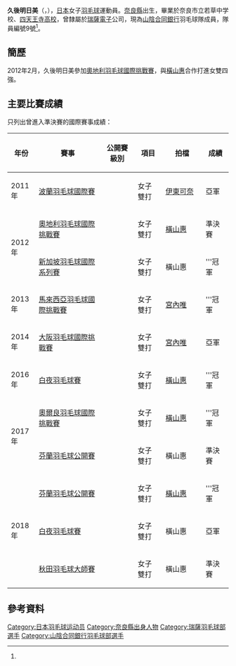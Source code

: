 {{noteTA|G1=Badminton}}
{{Infobox 羽球選手
| playername              = {{lang|ja|<small>くごう あすみ</small><br/>久後 あすみ}}<br/><small>({{lang|en|Kugo Asumi}})</small>
| image                   = 
| size                    = 
| caption                 = 
| birth_name              = 
| date_of_birth           = {{birth_date_and_age|1990|6|12}}<ref name="山陰合同銀行">{{ja}}{{cite web|title=山陰合同銀行バドミントン部 メンバー紹介|url=http://www.gogin.co.jp/www/contents/1473621886034/index.html|publisher=山陰合同銀行|accessdate=2017-03-04|archive-date=2019-10-31|archive-url=https://web.archive.org/web/20191031083657/https://www.gogin.co.jp/www/contents/1473621886034/index.html|dead-url=no}}</ref>
| place_of_birth          = {{JPN}}[[奈良縣|奈良縣]]<ref name="山陰合同銀行"/>
| height                  = {{height|m=1.75}}
| weight                  = 
| event                   = 女子單打、女子雙打、混合雙打
| country                 = {{JPN}}
| years_active            = 
| handedness              = 
| coach                   = 
| highest_ranking         = 第64位（女雙-[[宮內唯|宮內唯]]）
| date_of_highest_ranking = 2014年10月9日<ref name="highest-ranking">{{en}}[http://bwfcontent.tournamentsoftware.com/ranking/player.aspx?id=12961&player=165574 BWF World Ranking - Ranking of KUGO Asumi (83347)]</ref>
| current_ranking         = 第115位（女雙-[[橫山惠_(羽毛球運動員)|橫山惠]]）
| date_of_current_ranking = 2017年3月2日<ref>{{en}}[http://bwfcontent.tournamentsoftware.com/ranking/category.aspx?id=12961&category=475 BWF World Ranking - BWF世界排名榜 (3/2/2017) - Women's doubles] {{Wayback|url=http://bwfcontent.tournamentsoftware.com/ranking/category.aspx?id=12961&category=475 |date=20181001135814 }}</ref>
| played                  = 2勝–1負（女單）<br/>44勝–18負（女雙）<br/>1勝–2負（女雙）
| titles                  = 
| bwf_profile             = D3EE2CCD-6BEE-4376-8757-EECB00FEA667
| bwf_id                  = 83347
| updated                 = 2017年3月4日
}}
{{MedalTableTop}}
{{MedalSport | 女子[[羽毛球|羽毛球]]}}
{{MedalCountry | {{JPN}}}}
{{MedalCompetition  | [[全日本綜合羽毛球錦標賽|全日本綜合羽毛球錦標賽]]}}
{{MedalCountry | {{flagicon|JPN}}熊本縣（Renesas）}}
{{MedalBronze| [[2014年全日本綜合羽毛球錦標賽|2014年 東京都]] | 女子雙打 }}
{{MedalBottom}}
'''久後明日美'''（{{jpn|j=久後 あすみ|kn=くごう あすみ|rm=Kugo Asumi}}，{{bd|1990年|6月12日||}}），[[日本|日本]]女子[[羽毛球|羽毛球]]運動員。[[奈良縣|奈良縣]]出生，畢業於奈良市立若草中学校、[[四天王寺中學校及高等學校|四天王寺高校]]，曾隸屬於[[瑞薩電子|瑞薩電子]]公司，現為[[山陰合同銀行|山陰合同銀行]]羽毛球隊成員，隊員編號9號<ref name="山陰合同銀行"/>。

==簡歷==
2012年2月，久後明日美參加[[2012年奧地利羽毛球國際挑戰賽|奧地利羽毛球國際挑戰賽]]，與[[橫山惠_(羽毛球運動員)|橫山惠]]合作打進女雙四強。

==主要比賽成績==
只列出曾進入準決賽的國際賽事成績：
{| class=wikitable style="text-align:center; font-size:small;" 
!width="50"|年份
!width="180"|賽事
!width="80"|公開賽級別
!width="60"|項目
!width="100"|拍檔
!width="50"|成績
|-
!rowspan="1"|2011年
|[[2011年波蘭羽毛球國際賽|波蘭羽毛球國際賽]]
|{{BWFIC}}
|女子雙打
|[[伊東可奈|伊東可奈]]
|bgcolor="silver"|亞軍
|-
!rowspan="2"|2012年
|[[2012年奧地利羽毛球國際挑戰賽|奧地利羽毛球國際挑戰賽]]
|{{BWFIC}}
|女子雙打
|[[橫山惠_(羽毛球運動員)|橫山惠]]
|bgcolor="#b8860b"|準決賽
|-
|[[2012年新加坡羽毛球國際系列賽|新加坡羽毛球國際系列賽]]
|{{BWFIS}}
|女子雙打
|橫山惠
|bgcolor="gold"|'''冠軍
|-
!rowspan="1"|2013年
|[[2013年馬來西亞羽毛球國際挑戰賽|馬來西亞羽毛球國際挑戰賽]]
|{{BWFIC}}
|女子雙打
|[[宮內唯|宮內唯]]
|bgcolor="gold"|'''冠軍
|-
!rowspan="1"|2014年
|[[2014年大阪羽毛球國際挑戰賽|大阪羽毛球國際挑戰賽]]
|{{BWFIC}}
|女子雙打
|[[宮內唯|宮內唯]]
|bgcolor="silver"|亞軍
|-
!rowspan="1"|2016年
|[[2016年白夜羽毛球賽|白夜羽毛球賽]]
|{{BWFIC}}
|女子雙打
|[[橫山惠_(羽毛球運動員)|橫山惠]]
|bgcolor="gold"|'''冠軍
|-
!rowspan="2"|2017年
|[[2017年奧爾良羽毛球國際挑戰賽|奧爾良羽毛球國際挑戰賽]]
|{{BWFIC}}
|女子雙打
|[[橫山惠_(羽毛球運動員)|橫山惠]]
|bgcolor="gold"|'''冠軍
|-
|[[2017年芬蘭羽毛球公開賽|芬蘭羽毛球公開賽]]
|{{BWFIC}}
|女子雙打
|橫山惠
|bgcolor="#b8860b"|準決賽
|-
!rowspan="3"|2018年
|[[2018年芬蘭羽毛球公開賽|芬蘭羽毛球公開賽]]
|{{BWFIC}}
|女子雙打
|[[橫山惠_(羽毛球運動員)|橫山惠]]
|bgcolor="gold"|'''冠軍
|-
|[[2018年白夜羽毛球賽|白夜羽毛球賽]]
|{{BWFIC}}
|女子雙打
|橫山惠
|bgcolor="silver"|亞軍
|-
|[[2018年秋田羽毛球大師賽|秋田羽毛球大師賽]]
|{{BWF100}}
|女子雙打
|橫山惠
|bgcolor="#b8860b"|準決賽
|}
{{BWF賽事級別索引}}

==參考資料==
{{Reflist}}

{{DEFAULTSORT:KUGO Asumi}}
[[Category:日本羽毛球运动员|Category:日本羽毛球运动员]]
[[Category:奈良縣出身人物|Category:奈良縣出身人物]]
[[Category:瑞薩羽毛球部選手|Category:瑞薩羽毛球部選手]]
[[Category:山陰合同銀行羽毛球部選手|Category:山陰合同銀行羽毛球部選手]]